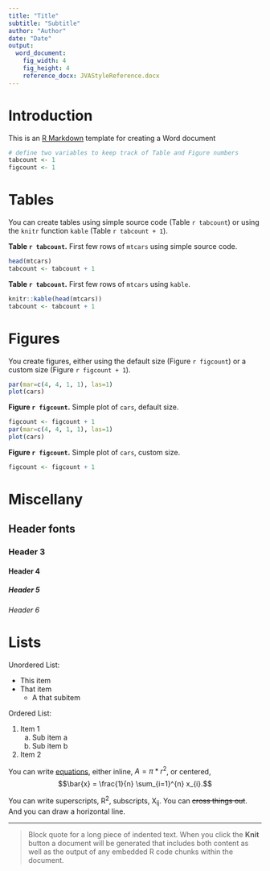 ```yaml
---
title: "Title"
subtitle: "Subtitle"
author: "Author"
date: "Date"
output:
  word_document:
    fig_width: 4
    fig_height: 4
    reference_docx: JVAStyleReference.docx
---
```


# Introduction

This is an [R Markdown](http://rmarkdown.rstudio.com) template for creating a Word document

```r
# define two variables to keep track of Table and Figure numbers
tabcount <- 1
figcount <- 1
```

# Tables

You can create tables using simple source code (Table `r tabcount`) or using the `knitr` function `kable` (Table `r tabcount + 1`).

**Table `r tabcount`.** First few rows of `mtcars` using simple source code.
```r
head(mtcars)
tabcount <- tabcount + 1
```

**Table `r tabcount`.** First few rows of `mtcars` using `kable`.
```r
knitr::kable(head(mtcars))
tabcount <- tabcount + 1
```

# Figures

You create figures, either using the default size (Figure `r figcount`) or a custom size (Figure `r figcount + 1`).

```r
par(mar=c(4, 4, 1, 1), las=1)
plot(cars)
```

**Figure `r figcount`.** Simple plot of `cars`, default size.

```r
figcount <- figcount + 1
par(mar=c(4, 4, 1, 1), las=1)
plot(cars)
```

**Figure `r figcount`.** Simple plot of `cars`, custom size.

```r
figcount <- figcount + 1
```

# Miscellany

## Header fonts 
### Header 3 
#### Header 4 
##### Header 5 
###### Header 6 

# Lists

Unordered List:

* This item
* That item
    + A that subitem

Ordered List:

1. Item 1
    a. Sub item a
    a. Sub item b
1. Item 2
    
You can write [equations](https://support.rstudio.com/hc/en-us/articles/200486328-Equations-in-R-Markdown), either inline, $A = \pi*r^{2}$, or centered,
$$\bar{x} = \frac{1}{n} \sum_{i=1}^{n} x_{i}.$$

You can write superscripts, R^2^, subscripts, X~ij~.  You can ~~cross things out~~.  And you can draw a horizontal line. 

*** 

> Block quote for a long piece of indented text. When you click the **Knit** button a document will be generated that includes both content as well as the output of any embedded R code chunks within the document.
